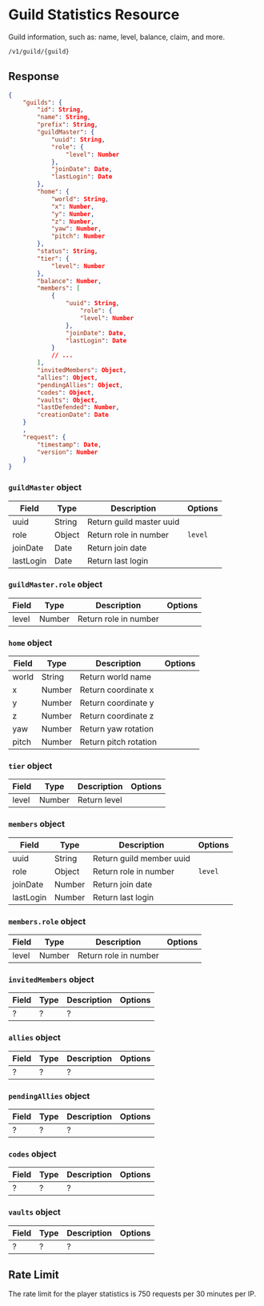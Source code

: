 # Guild Statistics Resource

Guild information, such as: name, level, balance, claim, and more.

```sh
/v1/guild/{guild}
```

## Response

```json
{
    "guilds": {
        "id": String,
        "name": String,
        "prefix": String,
        "guildMaster": {
            "uuid": String,
            "role": {
                "level": Number
            },
            "joinDate": Date,
            "lastLogin": Date
        },
        "home": {
            "world": String,
            "x": Number,
            "y": Number,
            "z": Number,
            "yaw": Number,
            "pitch": Number
        },
        "status": String,
        "tier": {
            "level": Number
        },
        "balance": Number,
        "members": [
            {
                "uuid": String,
                    "role": {
                    "level": Number
                },
                "joinDate": Date,
                "lastLogin": Date
            }
            // ...
        ],
        "invitedMembers": Object,
        "allies": Object,
        "pendingAllies": Object,
        "codes": Object,
        "vaults": Object,
        "lastDefended": Number,
        "creationDate": Date
    }
    ,
    "request": {
        "timestamp": Date,
        "version": Number
    }
}
```

### `guildMaster` object

| Field     | Type   | Description              | Options |
| --------- | ------ | ------------------------ | ------- |
| uuid      | String | Return guild master uuid |         |
| role      | Object | Return role in number    | `level` |
| joinDate  | Date   | Return join date         |         |
| lastLogin | Date   | Return last login        |         |

### `guildMaster.role` object

| Field | Type   | Description           | Options |
| ----- | ------ | --------------------- | ------- |
| level | Number | Return role in number |         |

### `home` object

| Field | Type   | Description           | Options |
| ----- | ------ | --------------------- | ------- |
| world | String | Return world name     |         |
| x     | Number | Return coordinate x   |         |
| y     | Number | Return coordinate y   |         |
| z     | Number | Return coordinate z   |         |
| yaw   | Number | Return yaw rotation   |         |
| pitch | Number | Return pitch rotation |         |

### `tier` object

| Field | Type   | Description  | Options |
| ----- | ------ | ------------ | ------- |
| level | Number | Return level |         |

### `members` object

| Field     | Type   | Description              | Options |
| --------- | ------ | ------------------------ | ------- |
| uuid      | String | Return guild member uuid |         |
| role      | Object | Return role in number    | `level` |
| joinDate  | Number | Return join date         |         |
| lastLogin | Number | Return last login        |         |

### `members.role` object

| Field | Type   | Description           | Options |
| ----- | ------ | --------------------- | ------- |
| level | Number | Return role in number |         |

### `invitedMembers` object

| Field | Type | Description | Options |
| ----- | ---- | ----------- | ------- |
| ?     | ?    | ?           |         |

### `allies` object

| Field | Type | Description | Options |
| ----- | ---- | ----------- | ------- |
| ?     | ?    | ?           |         |

### `pendingAllies` object

| Field | Type | Description | Options |
| ----- | ---- | ----------- | ------- |
| ?     | ?    | ?           |         |

### `codes` object

| Field | Type | Description | Options |
| ----- | ---- | ----------- | ------- |
| ?     | ?    | ?           |         |

### `vaults` object

| Field | Type | Description | Options |
| ----- | ---- | ----------- | ------- |
| ?     | ?    | ?           |         |

## Rate Limit

The rate limit for the player statistics is 750 requests per 30 minutes per IP.
